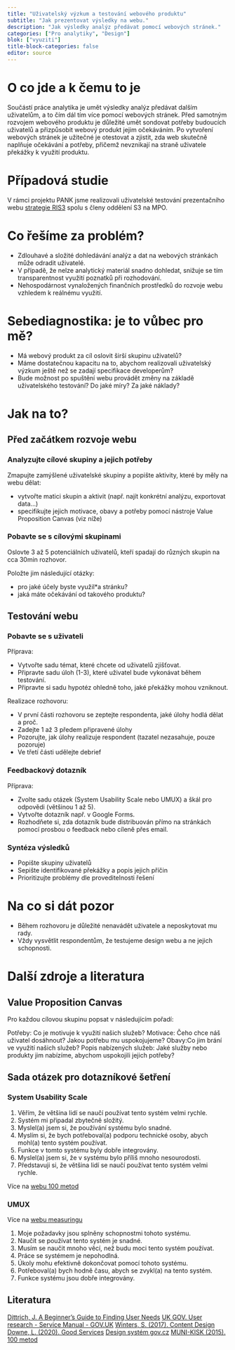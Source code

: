 ```yaml
---
title: "Uživatelský výzkum a testování webového produktu"
subtitle: "Jak prezentovat výsledky na webu."
description: "Jak výsledky analýz předávat pomocí webových stránek."
categories: ["Pro analytiky", "Design"]
blok: ["vyuziti"]
title-block-categories: false
editor: source
---
```


# O co jde a k čemu to je

Součástí práce analytika je umět výsledky analýz předávat dalším uživatelům, a to čím dál tím více pomocí webových stránek. Před samotným rozvojem webového produktu je důležité umět sondovat potřeby budoucích uživatelů a přizpůsobit webový produkt jejim očekáváním. Po vytvoření webových stránek je užitečné je otestovat a zjistit, zda web skutečně naplňuje očekávání a potřeby, přičemž nevznikají na straně uživatele překážky k využití produktu. 


# Případová studie

V rámci projektu PANK jsme realizovali uživatelské testování prezentačního webu [strategie RIS3](https://www.ris3.cz/) spolu s členy oddělení S3 na MPO.

# Co řešíme za problém?

- Zdlouhavé a složité dohledávání analýz a dat na webových stránkách může odradit uživatelé.
- V případě, že nelze analytický materiál snadno dohledat, snižuje se tím transparentnost využití poznatků při rozhodování.
- Nehospodárnost vynaložených finančních prostředků do rozvoje webu vzhledem k reálnému využití.

# Sebediagnostika: je to vůbec pro mě?

- Má webový produkt za cíl oslovit širší skupinu uživatelů?
- Máme dostatečnou kapacitu na to, abychom realizovali uživatelský výzkum ještě než se zadají specifikace developerům? 
- Bude možnost po spuštění webu provádět změny na základě uživatelského testování? Do jaké míry? Za jaké náklady?

# Jak na to?

## Před začátkem rozvoje webu

### Analyzujte cílové skupiny a jejich potřeby

Zmapujte zamýšlené uživatelské skupiny a popište aktivity, které by měly na webu dělat:

- vytvořte matici skupin a aktivit (např. najít konkrétní analýzu, exportovat data…)
- specifikujte jejich motivace, obavy a potřeby pomocí nástroje Value Proposition Canvas (viz níže) 

### Pobavte se s cílovými skupinami

Oslovte 3 až 5 potenciálních uživatelů, kteří spadají do různých skupin na cca 30min rozhovor.

Položte jim následující otázky:

- pro jaké účely byste využil*a stránku?
- jaká máte očekávání od takového produktu?

## Testování webu

### Pobavte se s uživateli

Příprava:

- Vytvořte sadu témat, které chcete od uživatelů zjišťovat.
- Připravte sadu úloh (1-3), které uživatel bude vykonávat během testování. 
- Připravte si sadu hypotéz ohledně toho, jaké překážky mohou vzniknout.

Realizace rozhovoru:

- V první části rozhovoru se zeptejte respondenta, jaké úlohy hodlá dělat a proč.
- Zadejte 1 až 3 předem připravené úlohy
- Pozorujte, jak úlohy realizuje respondent (tazatel nezasahuje, pouze pozoruje)
- Ve třetí části udělejte debrief 

### Feedbackový dotazník

Příprava:

- Zvolte sadu otázek (System Usability Scale nebo UMUX) a škál pro odpovědi (většinou 1 až 5).
- Vytvořte dotazník např. v Google Forms.
- Rozhodňete si, zda dotazník bude distribuován přímo na stránkách pomocí prosbou o feedback nebo cíleně přes email.


### Syntéza výsledků

- Popište skupiny uživatelů
- Sepište identifikované překážky a popis jejich příčin
- Prioritizujte problémy dle proveditelnosti řešení

# Na co si dát pozor

- Během rozhovoru je důležité nenavádět uživatele a neposkytovat mu rady.
- Vždy vysvětlit respondentům, že testujeme design webu a ne jejich schopnosti.

# Další zdroje a literatura

## Value Proposition Canvas

Pro každou cílovou skupinu popsat v následujícím pořadí:

Potřeby: Co je motivuje k využití našich služeb?
Motivace: Čeho chce náš uživatel dosáhnout? Jakou potřebu mu uspokojujeme?
Obavy:Co jim brání ve využití našich služeb?
Popis nabízených služeb: Jaké služby nebo produkty jim nabízíme, abychom uspokojili jejich potřeby?


## Sada otázek pro dotazníkové šetření

### System Usability Scale

1. Věřím, že většina lidí se naučí používat tento systém velmi rychle.
2. Systém mi připadal zbytečně složitý.
3. Myslel(a) jsem si, že používání systému bylo snadné.
4. Myslím si, že bych potřeboval(a) podporu technické osoby, abych mohl(a) tento systém používat.
5. Funkce v tomto systému byly dobře integrovány.
6. Myslel(a) jsem si, že v systému bylo příliš mnoho nesourodosti.
7. Představuji si, že většina lidí se naučí používat tento systém velmi rychle.

Více na [webu 100 metod](https://100metod.cz/post/157274192704/93-system-usability-scale)

### UMUX

Více na [webu measuringu](https://measuringu.com/umux-lite/)

1. Moje požadavky jsou splněny schopnostmi tohoto systému.
2. Naučit se používat tento systém je snadné.
3. Musím se naučit mnoho věcí, než budu moci tento systém používat.
4. Práce se systémem je nepohodlná.
5. Úkoly mohu efektivně dokončovat pomocí tohoto systému.
6. Potřeboval(a) bych hodně času, abych se zvykl(a) na tento systém.
7. Funkce systému jsou dobře integrovány.

## Literatura

[Dittrich, J. A Beg­inner’s Guide to Finding User Needs](https://jdittrich.github.io/userNeedResearchBook/) 
[UK GOV. User research - Service Manual - GOV.UK](https://www.gov.uk/service-manual/user-research)
[Winters, S. (2017). Content Design](https://contentdesign.london/store/the-content-design-book/)
[Downe, L. (2020). Good Services](https://good.services/)
[Design systém gov.cz](https://designsystem.gov.cz/#/)
[MUNI-KISK (2015). 100 metod](https://100metod.cz/)
